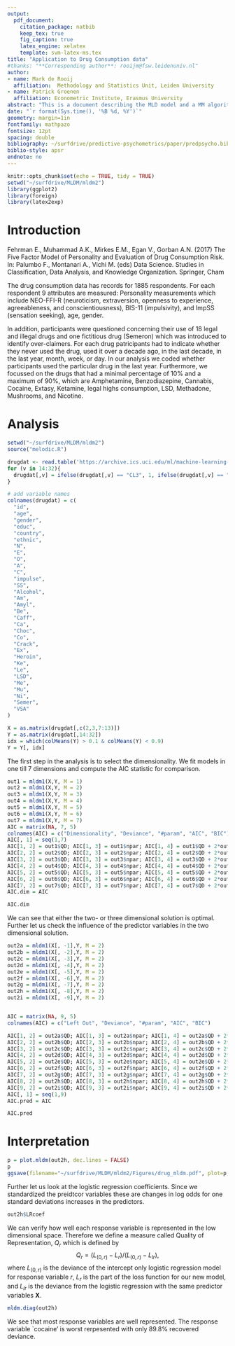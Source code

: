```yaml
---
output: 
  pdf_document:
    citation_package: natbib
    keep_tex: true
    fig_caption: true
    latex_engine: xelatex
    template: svm-latex-ms.tex
title: "Application to Drug Consumption data"
#thanks: "**Corresponding author**: rooijm@fsw.leidenuniv.nl"
author:
- name: Mark de Rooij
  affiliation:  Methodology and Statistics Unit, Leiden University
- name: Patrick Groenen
  affiliation: Econometric Institute, Erasmus University
abstract: "This is a document describing the MLD model and a MM algorithm."
date: "`r format(Sys.time(), '%B %d, %Y')`"
geometry: margin=1in
fontfamily: mathpazo
fontsize: 12pt
spacing: double
bibliography: ~/surfdrive/predictive-psychometrics/paper/predpsycho.bib
biblio-style: apsr
endnote: no
---
```


```r
knitr::opts_chunk$set(echo = TRUE, tidy = TRUE)
setwd("~/surfdrive/MLDM/mldm2")
library(ggplot2)
library(foreign)
library(latex2exp)
```


# Introduction

Fehrman E., Muhammad A.K., Mirkes E.M., Egan V., Gorban A.N. (2017) The Five Factor Model of Personality and Evaluation of Drug Consumption Risk. In: Palumbo F., Montanari A., Vichi M. (eds) Data Science. Studies in Classification, Data Analysis, and Knowledge Organization. Springer, Cham

The drug consumption data has records for 1885 respondents. For each respondent 9 attributes are measured: Personality measurements which include NEO-FFI-R (neuroticism, extraversion, openness to experience, agreeableness, and conscientiousness), BIS-11 (impulsivity), and ImpSS (sensation seeking), age, gender. \footnote{Also level of education, ethnicity, and country of origin are available in the original data base.}

In addition, participants were questioned concerning their use of 18 legal and illegal drugs and one fictitious drug (Semeron) which was introduced to identify over-claimers. For each drug patricipants had to indicate whether they never used the drug, used it over a decade ago, in the last decade, in the last year, month, week, or day. In our analysis we coded whether participants used the particular drug in the last year. Furthermore, we focussed on the drugs that had a minimal percentage of 10\% and a maximum of 90\%, which are Amphetamine, Benzodiazepine, Cannabis, Cocaine, Extasy, Ketamine, legal highs consumption, LSD, Methadone, Mushrooms, and Nicotine. 



# Analysis

```r
setwd("~/surfdrive/MLDM/mldm2")
source("melodic.R")

drugdat <- read.table('https://archive.ics.uci.edu/ml/machine-learning-databases/00373/drug_consumption.data', sep = ",")
for (v in 14:32){
  drugdat[,v] = ifelse(drugdat[,v] == "CL3", 1, ifelse(drugdat[,v] == "CL4", 1, ifelse(drugdat[, v] == "CL5",1, ifelse(drugdat[,v] == "CL6", 1, 0))))
}

# add variable names
colnames(drugdat) = c(
  "id",
  "age",
  "gender",
  "educ",
  "country",
  "ethnic",
  "N",
  "E",
  "O",
  "A",
  "C",
  "impulse",
  "SS",
  "Alcohol",
  "Am",
  "Amyl",
  "Be",
  "Caff",
  "Ca",
  "Choc",
  "Co",
  "Crack",
  "Ex",
  "Heroin",
  "Ke",
  "Le",
  "LSD",
  "Me",
  "Mu",
  "Ni",
  "Semer",
  "VSA"
)

X = as.matrix(drugdat[,c(2,3,7:13)])
Y = as.matrix(drugdat[,14:32])  
idx = which(colMeans(Y) > 0.1 & colMeans(Y) < 0.9)
Y = Y[, idx]
```

The first step in the analysis is to select the dimensionality. We fit models in one till 7 dimensions and compute the AIC statistic for comparison. 

```r
out1 = mldm1(X,Y, M = 1)
out2 = mldm1(X,Y, M = 2)
out3 = mldm1(X,Y, M = 3)
out4 = mldm1(X,Y, M = 4)
out5 = mldm1(X,Y, M = 5)
out6 = mldm1(X,Y, M = 6)
out7 = mldm1(X,Y, M = 7)
AIC = matrix(NA, 7, 5)
colnames(AIC) = c("Dimensionality", "Deviance", "#param", "AIC", "BIC")
AIC[, 1] = seq(1,7)
AIC[1, 2] = out1$QD; AIC[1, 3] = out1$npar; AIC[1, 4] = out1$QD + 2*out1$npar; AIC[1, 5] = out1$QD + log(1885)*out1$npar
AIC[2, 2] = out2$QD; AIC[2, 3] = out2$npar; AIC[2, 4] = out2$QD + 2*out2$npar; AIC[2, 5] = out2$QD + log(1885)*out2$npar
AIC[3, 2] = out3$QD; AIC[3, 3] = out3$npar; AIC[3, 4] = out3$QD + 2*out3$npar; AIC[3, 5] = out3$QD + log(1885)*out3$npar
AIC[4, 2] = out4$QD; AIC[4, 3] = out4$npar; AIC[4, 4] = out4$QD + 2*out4$npar; AIC[4, 5] = out4$QD + log(1885)*out4$npar
AIC[5, 2] = out5$QD; AIC[5, 3] = out5$npar; AIC[5, 4] = out5$QD + 2*out5$npar; AIC[5, 5] = out5$QD + log(1885)*out5$npar
AIC[6, 2] = out6$QD; AIC[6, 3] = out6$npar; AIC[6, 4] = out6$QD + 2*out6$npar; AIC[6, 5] = out6$QD + log(1885)*out6$npar
AIC[7, 2] = out7$QD; AIC[7, 3] = out7$npar; AIC[7, 4] = out7$QD + 2*out7$npar; AIC[7, 5] = out7$QD + log(1885)*out7$npar
AIC.dim = AIC
```
```r
AIC.dim
```

We can see that either the two- or three dimensional solution is optimal. Further let us check the influence of the predictor variables in the two dimensional solution.

```r
out2a = mldm1(X[, -1],Y, M = 2)
out2b = mldm1(X[, -2],Y, M = 2)
out2c = mldm1(X[, -3],Y, M = 2)
out2d = mldm1(X[, -4],Y, M = 2)
out2e = mldm1(X[, -5],Y, M = 2)
out2f = mldm1(X[, -6],Y, M = 2)
out2g = mldm1(X[, -7],Y, M = 2)
out2h = mldm1(X[, -8],Y, M = 2)
out2i = mldm1(X[, -9],Y, M = 2)


AIC = matrix(NA, 9, 5)
colnames(AIC) = c("Left Out", "Deviance", "#param", "AIC", "BIC")

AIC[1, 2] = out2a$QD; AIC[1, 3] = out2a$npar; AIC[1, 4] = out2a$QD + 2*out2a$npar; AIC[1, 5] = out2a$QD + log(1885)*out2a$npar
AIC[2, 2] = out2b$QD; AIC[2, 3] = out2b$npar; AIC[2, 4] = out2b$QD + 2*out2b$npar; AIC[2, 5] = out2b$QD + log(1885)*out2b$npar
AIC[3, 2] = out2c$QD; AIC[3, 3] = out2c$npar; AIC[3, 4] = out2c$QD + 2*out2c$npar; AIC[3, 5] = out2c$QD + log(1885)*out2c$npar
AIC[4, 2] = out2d$QD; AIC[4, 3] = out2d$npar; AIC[4, 4] = out2d$QD + 2*out2d$npar; AIC[4, 5] = out2d$QD + log(1885)*out2d$npar
AIC[5, 2] = out2e$QD; AIC[5, 3] = out2e$npar; AIC[5, 4] = out2e$QD + 2*out2e$npar; AIC[5, 5] = out2e$QD + log(1885)*out2e$npar
AIC[6, 2] = out2f$QD; AIC[6, 3] = out2f$npar; AIC[6, 4] = out2f$QD + 2*out2f$npar; AIC[6, 5] = out2f$QD + log(1885)*out2f$npar
AIC[7, 2] = out2g$QD; AIC[7, 3] = out2g$npar; AIC[7, 4] = out2g$QD + 2*out2g$npar; AIC[7, 5] = out2g$QD + log(1885)*out2g$npar
AIC[8, 2] = out2h$QD; AIC[8, 3] = out2h$npar; AIC[8, 4] = out2h$QD + 2*out2h$npar; AIC[8, 5] = out2h$QD + log(1885)*out2h$npar
AIC[9, 2] = out2i$QD; AIC[9, 3] = out2i$npar; AIC[9, 4] = out2i$QD + 2*out2i$npar; AIC[9, 5] = out2i$QD + log(1885)*out2i$npar
AIC[, 1] = seq(1,9)
AIC.pred = AIC
```

```r
AIC.pred
```

# Interpretation

```r
p = plot.mldm(out2h, dec.lines = FALSE)
p
ggsave(filename="~/surfdrive/MLDM/mldm2/Figures/drug_mldm.pdf", plot=p, width = 11.7, height = 8.3, units = "in", limitsize = FALSE)
```

Further let us look at the logistic regression coefficients. Since we standardized the preidtcor variables these are changes in log odds for one standard deviations increases in the predictors.

```r
out2h$LRcoef
```

We can verify how well each response variable is represented in the low dimensional space. Therefore we define a measure called Quality of Representation, $Q_r$ which is defined by
$$
Q_r = (L_{(0,r)} - L_r)/(L_{(0,r)} - L_{lr}), 
$$
where $L_{(0,r)}$ is the deviance of the intercept only logistic regression model for response variable $r$, $L_r$ is the part of the loss function for our new model, and $L_{lr}$ is the deviance from the logistic regression with the same predictor variables $\mathbf{X}$. 

```r
mldm.diag(out2h)
```

We see that most response variables are well represented. The response variable `cocaine' is worst rerpesented with only 89.8\% recovered deviance. 

